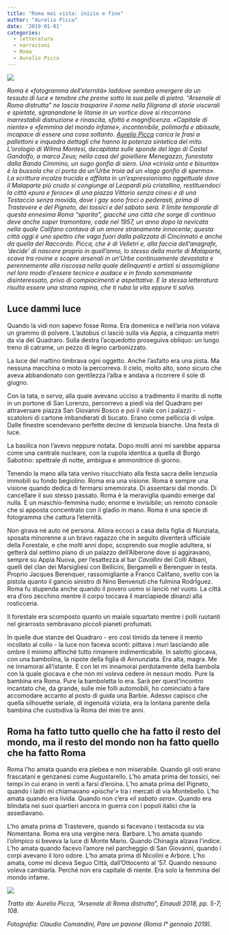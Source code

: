 ```yaml
---
title: "Roma mai vista: inizio e fine"
author: "Aurelio Picca"
date: '2019-01-01'
categories:
  - letteratura
  - narrazioni
  - Roma
  - Aurelio Picca
---
```


![](images/Pare_un_pavone.jpg){fig-align="center"}

*Roma è «fotogramma dell'eternità» laddove sembra emergere da un tessuto di luce e tenebre che preme sotto la sua pelle di pietra. "Arsenale di Roma distrutta" ne lascia trasparire il nome nella filigrana di storie viscerali e spietate, sgranandone le litanie in un vortice dove si rincorrono inarrestabili distruzione e rinascita, sfottò e magnificenza. «Capitale di niente» e «femmina del mondo infame», incontenibile, polimorfa e abissale, incapace di essere una cosa soltanto. [Aurelio Picca](https://www.donnaglamour.it/chi-e-aurelio-picca/curiosita/) carica le frasi a pallettoni e inquadra dettagli che hanno la potenza sintetica del mito. L'orologio di Wilma Montesi, decapitata sulle sponde del lago di Castel Gandolfo, a marca Zeus; nella casa del gioielliere Menegazzo, funestata dalla Banda Cimmino, un sugo gonfio di siero. Una «ciriola unta e bisunta» è la bussola che ci porta da un'Urbe troia ad un «lago gonfio di sperma». La scrittura incalza trucida e affilata in un'espressionismo oggettuale dove il Malaparte più crudo si congiunge al Leopardi più cristallino, restituendoci la città «pura e feroce» di una piazza Vittorio senza cinesi e di una Testaccio senza movida, dove i gay sono froci o pederasti, prima di Trastevere e del Pigneto, dei tossici e del sabato sera. Il limite temporale di questa ennesima Roma "sparita", giacché una città che sorge di continuo deve anche saper tramontare, cade nel 1957, un anno dopo la nevicata nella quale Califano cantava di un amore stranamente innocente; questa città oggi è uno spettro che vaga fuori dalla palizzata di Cincinnato e anche da quella del Raccordo. Picca, che è di Velletri e, alla faccia dell'anagrafe, 'decide' di nascere proprio in quell'anno, lo stesso della morte di Malaparte, scava tra rovine e scopre arsenali in un'Urbe continuamente devastata e perennemente alla riscossa nella quale delinquenti e artisti si assomigliano nel loro modo d'essere tecnico e audace e in fondo sommamente disinteressato, privo di compiacimenti e aspettative. E la stessa letteratura risulta essere una strana rapina, che ti ruba la vita eppure ti salva.*

## Luce dammi luce

Quando la vidi non sapevo fosse Roma. Era domenica e nell'aria non volava un grammo di polvere. L'autobus ci lasciò sulla via Appia, a cinquanta metri da via del Quadraro. Sulla destra l'acquedotto proseguiva obliquo: un lungo treno di catrame, un pezzo di legno carbonizzato.

La luce del mattino timbrava ogni oggetto. Anche l'asfalto era una pista. Ma nessuna macchina o moto la percorreva. Il cielo, molto alto, sono sicuro che aveva abbandonato con gentilezza l'alba e andava a ricorrere il sole di giugno.

Con la tata, o *serva*, alla quale avevano ucciso a tradimento il marito di notte in un portone di San Lorenzo, percorrevo a piedi via del Quadraro per attraversare piazza San Giovanni Bosco e poi il viale con i palazzi - scatoloni di cartone imbandierati di bucato. Erano come pelliccia di volpe. Dalle finestre scendevano perfette decine di lenzuola bianche. Una festa di luce.

La basilica non l’avevo neppure notata. Dopo molti anni mi sarebbe apparsa come una centrale nucleare, con la cupola identica a quella di Borgo Sabotino: spettrale di notte, ambigua e ammonitrice di giorno.

Tenendo la mano alla tata venivo risucchiato alla festa sacra delle lenzuola immobili su fondo begiolino. Roma era una visione. Roma è sempre una visione quando dedica di fermarsi smemorata. Di assentarsi dal mondo. Di cancellare il suo stesso passato. Roma è la meraviglia quando emerge dal nulla. È un maschio-femmina nudo; enorme e invisibile; un remoto console che si apposta concentrato con il gladio in mano. Roma è una specie di fotogramma che cattura l’eternità.

Non girava né auto né persona. Allora eccoci a casa della figlia di Nunziata, sposata minorenne a un bravo ragazzo che in seguito diventerà ufficiale della Forestale, e che molti anni dopo, scoprendo sua moglie adultera, si getterà dal settimo piano di un palazzo dell’Alberone dove si aggiravano, sempre su Appia Nuova, per l’esattezza al bar *Cavallini* dei Colli Albani, quelli del clan dei Marsigliesi con Bellicini, Bergamelli e Berenguer in testa. Proprio Jacques Berenquer, rassomigliante a Franco Califano, svelto con la pistola quanto il gancio sinistro di Nino Benvenuti che fulmina RodrÍguez. Roma fu stupenda anche quando il povero uomo si lanciò nel vuoto. La città era d’oro zecchino mentre il corpo toccava il marciapiede dinanzi alla rosticceria.

Il forestale era scomposto quanto un maiale squartato mentre i polli ruotanti nel girarrosto sembravano piccoli pianeti profumati.

In quelle due stanze del Quadraro - ero così timido da tenere il mento incollato al collo - la luce non faceva sconti: pittava i muri lasciando alle ombre il minimo affinché tutto rimanere indimenticabile. In salotto giocava, con una bambolina, la nipote della figlia di Annunziata. Era alta, magra. Me ne innamorai all’istante. E con lei mi innamorai perdutamente della bambola con la quale giocava e che non mi voleva cedere in nessun modo. Pure la bambina era Roma. Pure la bamboletta lo era. Sarà per quest’incontro incantato che, da grande, sulle mie folli automobili, ho cominciato a fare accomodare accanto al posto di guida una Barbie. Adesso capisco che quella silhouette seriale, di ingenuità viziata, era la lontana parente della bambina che custodiva la Roma dei miei tre anni.

## Roma ha fatto tutto quello che ha fatto il resto del mondo, ma il resto del mondo non ha fatto quello che ha fatto Roma

Roma l’ho amata quando era plebea e non miserabile. Quando gli osti erano frascatani e genzanesi come Augustarello. L’ho amata prima dei tossici, nei tempi in cui erano in venti a farsi d’eroina. L’ho amata prima del Pigneto, quando i ladri mi chiamavano *«pische’»* tra i mercati di via Montebello. L’ho amata quando era livida. Quando non c’era *«il sabato sera»*. Quando era blindata nei suoi quartieri ancora in guerra con i popoli italici che la assediavano.

L’ho amata prima di Trastevere, quando si facevano i testacoda su via Nomentana. Roma era una vergine nera. Barbare. L’ho amata quando l’olimpico si beveva la luce di Monte Mario. Quando Chinagia alzava l’indice. L’ho amata quando facevo l’amore nel parcheggio di San Giovanni, quando i corpi avevano il loro odore. L’ho amata prima di Nicolini e Arbore. L’ho amata, come mi diceva Seguo Città, dall’Ottocento al ’57. Quando nessuno voleva cambiarla. Perché non era capitale di niente. Era solo la femmina del mondo infame.

![](images/picca_copertina.jpg){fig-align="center"}

*Tratto da: Aurelio Picca, "Arsenale di Roma distrutta", Einaudi 2018, pp. 5-7; 108.*

*Fotografia: Claudio Comandini, Pare un pavone (Roma I° gennaio 2019).*
